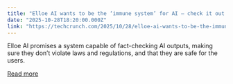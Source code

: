 ```yaml
---
title: "Elloe AI wants to be the ‘immune system’ for AI — check it out at Disrupt 2025"
date: "2025-10-28T18:20:00.000Z"
link: "https://techcrunch.com/2025/10/28/elloe-ai-wants-to-be-the-immune-system-for-ai-check-it-out-at-disrupt-2025/"
---
```


Elloe AI promises a system capable of fact-checking AI outputs, making sure they don’t violate laws and regulations, and that they are safe for the users.  

[Read more](https://techcrunch.com/2025/10/28/elloe-ai-wants-to-be-the-immune-system-for-ai-check-it-out-at-disrupt-2025/)
